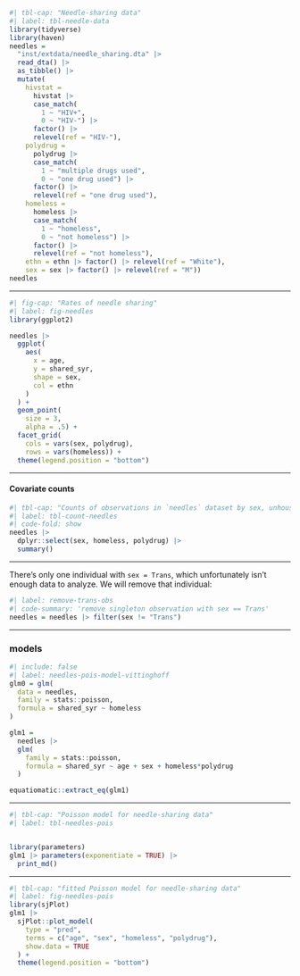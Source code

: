 ```r
#| tbl-cap: "Needle-sharing data"
#| label: tbl-needle-data
library(tidyverse)
library(haven)
needles = 
  "inst/extdata/needle_sharing.dta" |> 
  read_dta() |>
  as_tibble() |>
  mutate(
    hivstat =
      hivstat |>
      case_match(
        1 ~ "HIV+",
        0 ~ "HIV-") |> 
      factor() |> 
      relevel(ref = "HIV-"),
    polydrug =
      polydrug |>
      case_match(
        1 ~ "multiple drugs used",
        0 ~ "one drug used") |>
      factor() |>
      relevel(ref = "one drug used"),
    homeless = 
      homeless |> 
      case_match(
        1 ~ "homeless", 
        0 ~ "not homeless") |>
      factor() |>
      relevel(ref = "not homeless"),
    ethn = ethn |> factor() |> relevel(ref = "White"),
    sex = sex |> factor() |> relevel(ref = "M"))
needles
```

---

```r
#| fig-cap: "Rates of needle sharing"
#| label: fig-needles
library(ggplot2)

needles |> 
  ggplot(
    aes(
      x = age,
      y = shared_syr,
      shape = sex,
      col = ethn
    )
  ) + 
  geom_point(
    size = 3, 
    alpha = .5) +
  facet_grid(
    cols = vars(sex, polydrug), 
    rows = vars(homeless)) +
  theme(legend.position = "bottom")
```

---

#### Covariate counts

```r
#| tbl-cap: "Counts of observations in `needles` dataset by sex, unhoused status, and multiple drug use"
#| label: tbl-count-needles
#| code-fold: show
needles |> 
  dplyr::select(sex, homeless, polydrug) |> 
  summary()
```

---

There's only one individual with `sex = Trans`, 
which unfortunately isn't enough data to analyze.
We will remove that individual:

```r
#| label: remove-trans-obs
#| code-summary: 'remove singleton observation with sex == Trans'
needles = needles |> filter(sex != "Trans")

```

---

### models {.smaller}

```r
#| include: false
#| label: needles-pois-model-vittinghoff
glm0 = glm(
  data = needles,
  family = stats::poisson,
  formula = shared_syr ~ homeless
)
```

```r
glm1 = 
  needles |> 
  glm(
    family = stats::poisson,
    formula = shared_syr ~ age + sex + homeless*polydrug
  )

equatiomatic::extract_eq(glm1)
```

---

```r
#| tbl-cap: "Poisson model for needle-sharing data"
#| label: tbl-needles-pois


library(parameters)
glm1 |> parameters(exponentiate = TRUE) |> 
  print_md()
```

---

```r
#| tbl-cap: "fitted Poisson model for needle-sharing data"
#| label: fig-needles-pois
library(sjPlot)
glm1 |> 
  sjPlot::plot_model(
    type = "pred",
    terms = c("age", "sex", "homeless", "polydrug"),
    show.data = TRUE
  ) +
  theme(legend.position = "bottom")
```


